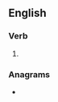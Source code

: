 ==English==

===Verb===
{{head|en|verb form}}

# {{en-past of|louse}}

===Anagrams===
* {{l|en|souled}}